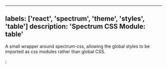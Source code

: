 

---
labels: ['react', 'spectrum', 'theme', 'styles', 'table']
description: 'Spectrum CSS Module: table'
---


A small wrapper around spectrum-css, allowing the global
styles to be imported as css modules rather than global CSS.

<CSSModulePreview styles={styles} />;
